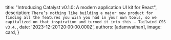 

  title: "Introducing Catalyst v0.1.0: A modern application UI kit for React",
  description: `There’s nothing like building a major new product for finding all the features you wish you had in your own tools, so we capitalized on that inspiration and turned it into this — Tailwind CSS v3.4.`,
  date: '2023-12-20T20:00:00.000Z',
  authors: [adamwathan],
  image: card,
}
